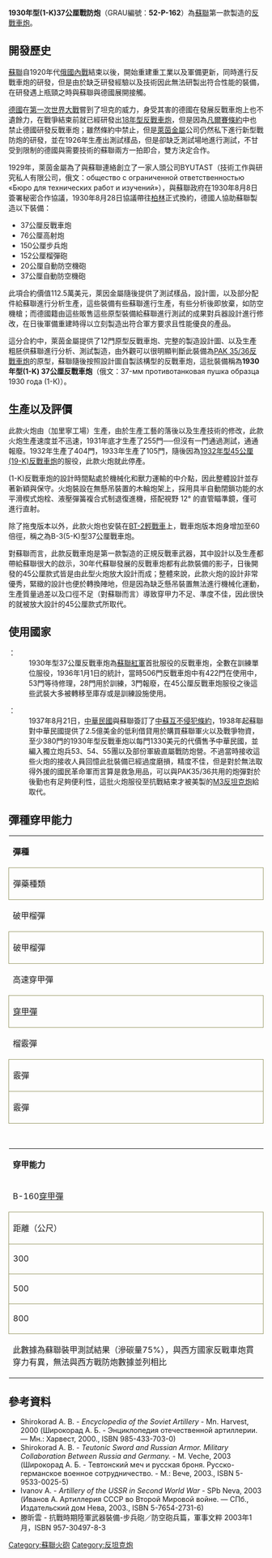 {{noteTA
|1=zh-hans:毫米;zh-hk:毫米;zh-tw:公厘;
|2=zh-hans:米;zh-hk:米;zh-tw:公尺;
|3=zh-hans:坦克;zh-hk:坦克;zh-tw:戰車;
|4=zh-hans:主战坦克;zh-hk:主戰坦克;zh-tw:主力戰車;
}}
{{Infobox Weapon
|name=1930年型(1-K)37公厘戰防炮<br>37-мм противотанковая пушка образца 1930 года (1-К)
|image=[[File:37mm_m1930_(1-K)_gun.jpg|250px]]
|caption=
|origin= {{USSR}} 
|type= [[反戰車炮|反戰車炮]]
<!-- 種類選擇 -->
|is_ranged=yes
|is_bladed=
|is_explosive=yes
|is_artillery=yes
|is_vehicle=
|is_missile=
|is_UK=
<!-- 服役記錄 -->
|service= 1932﹣1945
|used_by={{USSR}} 、{{ROC}} 
|wars=[[第二次世界大戰|第二次世界大戰]]、[[抗日戰爭|抗日戰爭]]
<!-- 生產歷史 -->
|designer= 
|design_date=1931﹣1932
|manufacturer=[[萊茵金屬|萊茵金屬]]、蘇聯第八火炮工廠
|unit_cost=
|production_date=1932﹣1934
|number= 509
|variants=
<!-- 基本規格 -->
|spec_label=
|weight= 335公斤 
|length= 3.58公尺
|part_length= 1.65公尺（45倍徑）
|width= 
|height= 
|diameter=
|crew=
<!-- 投射武器規格 --> 
|cartridge=[[穿甲彈|穿甲彈]]、榴彈
|caliber=37 x 257公厘
|action= 
|rate= 10 - 15發／每分鐘
|velocity= 825 m/s（榴彈）<br />820 m/s（[[穿甲彈|穿甲彈]]）
|range= 
|max_range= 5700公尺
|feed= 
|sights= 
<!-- 火炮規格 -->
|breech=
|recoil= 
|carriage=
|elevation= +25 / -08 度
|traverse= 58度
<!-- 爆炸物內填炸藥規格 --> 
|filling=
|filling_weight=榴彈0.645公斤、[[穿甲彈|穿甲彈]]0.66公斤
|detonation=
|yield=
}}
'''1930年型(1-K)37公厘戰防炮'''（GRAU編號：'''52-P-162'''）為[[蘇聯|蘇聯]]第一款製造的[[反坦克炮|反戰車炮]]。

== 開發歷史 ==
[[蘇聯|蘇聯]]自1920年代[[俄國內戰|俄國內戰]]結束以後，開始重建重工業以及軍備更新，同時進行反戰車炮的研發，但是由於缺乏研發經驗以及技術因此無法研製出符合性能的裝備，在研發遇上瓶頸之時與蘇聯與德國展開接觸。

[[德國|德國]]在[[第一次世界大戰|第一次世界大戰]]嘗到了坦克的威力，身受其害的德國在發展反戰車炮上也不遺餘力，在戰爭結束前就已經研發出[[18年型反戰車炮|18年型反戰車炮]]，但是因為[[凡爾賽條約|凡爾賽條約]]中也禁止德國研發反戰車炮；雖然條約中禁止，但是[[萊茵金屬|萊茵金屬]]公司仍然私下進行新型戰防炮的研發，並在1926年生產出測試樣品，但是卻缺乏測試場地進行測試，不甘受到限制的德國與需要技術的蘇聯兩方一拍即合，雙方決定合作。

1929年，萊茵金屬為了與蘇聯連絡創立了一家人頭公司BYUTAST（技術工作與研究私人有限公司，俄文：общество с ограниченной ответственностью «Бюро для технических работ и изучений»），與蘇聯政府在1930年8月8日簽署秘密合作協議，1930年8月28日協議帶往[[柏林|柏林]]正式換約，德國人協助蘇聯製造以下裝備：

*37公厘反戰車炮
*76公厘高射炮
*150公厘步兵炮
*152公厘榴彈砲
*20公厘自動防空機砲
*37公厘自動防空機砲

此項合約價值112.5萬美元，萊因金屬隨後提供了測試樣品，設計圖，以及部分配件給蘇聯進行分析生產，這些裝備有些蘇聯進行生產，有些分析後即放棄，如防空機槍；而德國籍由這些販售這些原型裝備給蘇聯進行測試的成果對兵器設計進行修改，在日後軍備重建時得以立刻製造出符合軍方要求且性能優良的產品。

這分合約中，萊茵金屬提供了12門原型反戰車炮、完整的製造設計圖、以及生產粗胚供蘇聯進行分析、測試製造，由外觀可以很明顯判斷此裝備為[[PAK_35/36反戰車炮|PAK 35/36反戰車炮]]的原型，蘇聯隨後按照設計圖自製該構型的反戰車炮，這批裝備稱為'''1930年型(1-K) 37公厘反戰車炮'''（俄文：37-мм противотанковая пушка образца 1930 года (1-К)）。

== 生產以及評價 ==
此款火炮由{{link-ru|第八火炮工廠|Завод № 8}}（加里寧工場）生產，由於生產工藝的落後以及生產技術的修改，此款火炮生產速度並不迅速，1931年底才生產了255門──但沒有一門通過測試，通通報廢。1932年生產了404門，1933年生產了105門，隨後因為[[1932年型45公厘(19-K)反戰車炮|1932年型45公厘(19-K)反戰車炮]]的服役，此款火炮就此停產。

(1-K)反戰車炮的設計時間點處於機械化和獸力運輸的中介點，因此整體設計並存著新穎與保守。火炮裝設在無懸吊裝置的木輪炮架上，採用具半自動閉鎖功能的水平滑楔式炮栓、液壓彈簧複合式制退復進機，搭配視野 12° 的直管瞄準鏡，僅可進行直射。

除了拖曳版本以外，此款火炮也安裝在[[BT坦克|BT-2輕戰車]]上，戰車炮版本炮身增加至60倍徑，稱之為B-3(5-K)型37公厘戰車炮。

對蘇聯而言，此款反戰車炮是第一款製造的正規反戰車武器，其中設計以及生產都帶給蘇聯很大的啟示，30年代蘇聯發展的反戰車炮都有此款裝備的影子，日後開發的45公厘款式皆是由此型火炮放大設計而成；整體來說，此款火炮的設計非常優秀，緊緻的設計也便於轉換陣地，但是因為缺乏懸吊裝置無法進行機械化運動，生產質量過差以及口徑不足（對蘇聯而言）導致穿甲力不足、準度不佳，因此很快的就被放大設計的45公厘款式所取代。

== 使用國家 ==
;{{USSR}}：
:1930年型37公厘反戰車炮為[[蘇聯紅軍|蘇聯紅軍]]首批服役的反戰車炮，全數在訓練單位服役，1936年1月1日的統計，當時506門反戰車炮中有422門在使用中，53門等待修理，28門用於訓練，3門報廢，在45公厘反戰車炮服役之後這些武裝大多被轉移至庫存或是訓練設施使用。

;{{ROC}}：
:1937年8月21日，[[中華民國|中華民國]]與蘇聯簽訂了[[中蘇互不侵犯條約|中蘇互不侵犯條約]]，1938年起蘇聯對中華民國提供了2.5億美金的低利借貸用於購買蘇聯軍火以及戰爭物資，至少380門的1930年型反戰車炮以每門1330美元的代價售予中華民國，並編入獨立炮兵53、54、55團以及部份軍級直屬戰防炮營。不過當時接收這些火炮的接收人員回憶此批裝備已經過度磨損，精度不佳，但是對於無法取得外援的國民革命軍而言算是救急用品，可以與PAK35/36共用的炮彈對於後勤也有足夠便利性，這批火炮服役至抗戰結束才被美製的[[M3反坦克炮|M3反坦克炮]]給取代。

== 彈種穿甲能力 ==
{| border=0 cellspacing=0 cellpadding=2 style="margin:0 0 .5em 1em; width:95%; background:#fff; border-collapse:collapse; border:1px solid #996; line-height:1.5; font-size:95%"
|- style="vertical-align:top; text-align:center; border:1px solid #996; background-color:#996; color:#fff" 
| colspan="6" | '''彈種'''
|- style="vertical-align:top; text-align:center; border:1px solid #996;" 
| width="10%"  style="border:1px solid #996" | 彈藥種類
| width="15%"  style="border:1px solid #996" | 型號
| width="20%"  style="border:1px solid #996" | 重量（公斤）
| width="20%"  style="border:1px solid #996" | 彈頭重量（克）
| width="20%"  style="border:1px solid #996" | 炮口初速（公尺／秒）
| width="30%"  style="border:1px solid #996" | 射程（公尺）
|- style="vertical-align:top; text-align:center; border:1px solid #996; background-color:#ddb;" 
| colspan="6" | 破甲榴彈
|- style="vertical-align:top; text-align:center;"
| style="border:1px solid #996; text-align:left" | 破甲榴彈
| style="border:1px solid #996" | M-160
| style="border:1px solid #996" | 0,66
| style="border:1px solid #996" | 9
| style="border:1px solid #996" | 820
| style="border:1px solid #996" | 5,600
|- style="vertical-align:top; text-align:center; border:1px solid #996; background-color:#ddb;" 
| colspan="6" | 高速穿甲彈
|- style="vertical-align:top; text-align:center;"
| style="border:1px solid #996; text-align:left" | [[穿甲彈|穿甲彈]]
| style="border:1px solid #996" | O-160
| style="border:1px solid #996" | 0,645
| style="border:1px solid #996" | 22
| style="border:1px solid #996" | 825
| style="border:1px solid #996" | 5,750
|- style="vertical-align:top; text-align:center; border:1px solid #996; background-color:#ddb;" 
| colspan="6" | 榴霰彈
|- style="vertical-align:top; text-align:center;"
| style="border:1px solid #996; text-align:left" | 霰彈
| style="border:1px solid #996" | Sch-160
| style="border:1px solid #996" | 0,928
| style="border:1px solid #996" | 30顆子彈頭
| style="border:1px solid #996" | 
| style="border:1px solid #996" | 
|- style="vertical-align:top; text-align:center;"
| style="border:1px solid #996; text-align:left" | 霰彈
| style="border:1px solid #996" | Sch-160
| style="border:1px solid #996" | 0,950
| style="border:1px solid #996" | 50顆子彈頭
| style="border:1px solid #996" | 
| style="border:1px solid #996" | 
|}

: 
:

{| border=0 cellspacing=0 cellpadding=2 style="margin:0 0 .5em 1em; width:95%; background:#fff; border-collapse:collapse; border:1px solid #996; line-height:1.5; font-size:95%;"
|- style="vertical-align:top; text-align:center; border:1px solid #996; background-color:#996; color:#fff" 
| colspan="3" | '''穿甲能力'''
|- style="vertical-align:top; text-align:center; border:1px solid #996; background-color:#ddb;" 
| colspan="3" | B-160[[穿甲彈|穿甲彈]]
|- style="vertical-align:top; text-align:center; border:1px solid #996;"
| width="33%"  style="border:1px solid #996" | 距離（公尺）
| width="33%"  style="border:1px solid #996" | 裝甲板傾斜角30度，穿甲單位公厘
| width="33%"  style="border:1px solid #996" | 裝甲板傾斜角0度，穿甲單位公厘
|- style="vertical-align:top; text-align:center;"
| style="border:1px solid #996" | 300
| style="border:1px solid #996" | ?
| style="border:1px solid #996" | 30
|- style="vertical-align:top; text-align:center;"
| style="border:1px solid #996" | 500
| style="border:1px solid #996" | 20 ?
| style="border:1px solid #996" | 25 ?
|- style="vertical-align:top; text-align:center;"
| style="border:1px solid #996" | 800
| style="border:1px solid #996" | ?
| style="border:1px solid #996" | 20 ?
|- style="vertical-align:top; text-align:center; border:1px solid #996;" 
| colspan="3" | 此數據為蘇聯裝甲測試結果（滲碳量75%），與西方國家反戰車炮貫穿力有異，無法與西方戰防炮數據並列相比
|}

== 參考資料 ==
<div class="references-small">
<references />
*Shirokorad A. B. - ''Encyclopedia of the Soviet Artillery'' - Mn. Harvest, 2000 (Широкорад А. Б. - Энциклопедия отечественной артиллерии. — Мн.: Харвест, 2000., ISBN 985-433-703-0)
*Shirokorad A. B. - ''Teutonic Sword and Russian Armor. Military Collaboration Between Russia and Germany.'' - M. Veche, 2003 (Широкорад А. Б. - Тевтонский меч и русская броня. Русско-германское военное сотрудничество. - М.: Вече, 2003., ISBN 5-9533-0025-5)
*Ivanov A. - ''Artillery of the USSR in Second World War'' - SPb Neva, 2003 (Иванов А. Артиллерия СССР во Второй Мировой войне. — СПб., Издательский дом Нева, 2003., ISBN 5-7654-2731-6)
*滕昕雲 - 抗戰時期陸軍武器裝備-步兵砲／防空砲兵篇，軍事文粹 2003年1月，ISBN 957-30497-8-3
</div>

{{抗戰時期中華民國火炮}}
[[Category:蘇聯火砲|Category:蘇聯火砲]]
[[Category:反坦克炮|Category:反坦克炮]]